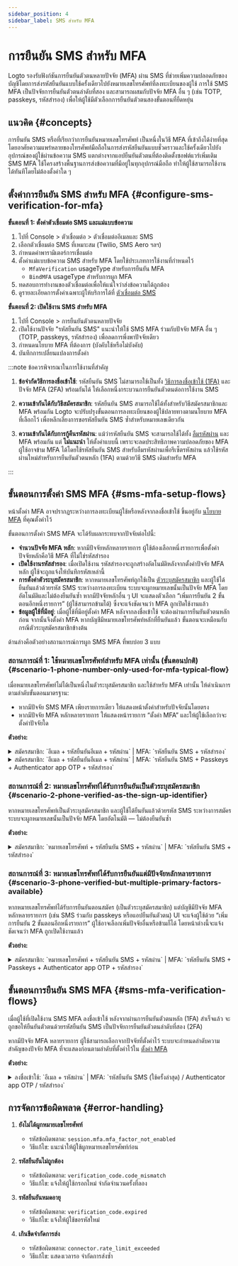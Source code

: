 ```yaml
---
sidebar_position: 4
sidebar_label: SMS สำหรับ MFA
---
```


# การยืนยัน SMS สำหรับ MFA

Logto รองรับฟังก์ชันการยืนยันตัวตนหลายปัจจัย (MFA) ผ่าน SMS ที่ช่วยเพิ่มความปลอดภัยของบัญชีโดยการส่งรหัสยืนยันแบบใช้ครั้งเดียวไปยังหมายเลขโทรศัพท์ที่ลงทะเบียนของผู้ใช้ การใช้ SMS MFA เป็นปัจจัยการยืนยันตัวตนลำดับที่สอง และสามารถผสมกับปัจจัย MFA อื่น ๆ (เช่น TOTP, passkeys, รหัสสำรอง) เพื่อให้ผู้ใช้มีตัวเลือกการยืนยันตัวตนสองขั้นตอนที่ยืดหยุ่น

## แนวคิด \{#concepts}

การยืนยัน SMS หรือที่เรียกว่าการยืนยันหมายเลขโทรศัพท์ เป็นหนึ่งในวิธี MFA ที่เข้าถึงได้ง่ายที่สุด โดยอาศัยความแพร่หลายของโทรศัพท์มือถือในการส่งรหัสยืนยันแบบชั่วคราวและใช้ครั้งเดียวไปยังอุปกรณ์ของผู้ใช้ผ่านข้อความ SMS แตกต่างจากแอปยืนยันตัวตนที่ต้องติดตั้งซอฟต์แวร์เพิ่มเติม SMS MFA ใช้โครงสร้างพื้นฐานการส่งข้อความที่มีอยู่ในทุกอุปกรณ์มือถือ ทำให้ผู้ใช้สามารถใช้งานได้ทันทีโดยไม่ต้องตั้งค่าใด ๆ

## ตั้งค่าการยืนยัน SMS สำหรับ MFA \{#configure-sms-verification-for-mfa}

**ขั้นตอนที่ 1: ตั้งค่าตัวเชื่อมต่อ SMS และแม่แบบข้อความ**

1. ไปที่ <CloudLink to="/connectors/passwordless">Console > ตัวเชื่อมต่อ > ตัวเชื่อมต่ออีเมลและ SMS</CloudLink>
2. เลือกตัวเชื่อมต่อ SMS ที่เหมาะสม (Twilio, SMS Aero ฯลฯ)
3. กำหนดค่าพารามิเตอร์การเชื่อมต่อ
4. ตั้งค่าแม่แบบข้อความ SMS สำหรับ MFA โดยใช้ประเภทการใช้งานที่กำหนดไว้
   - `MfaVerification` usageType สำหรับการยืนยัน MFA
   - `BindMFA` usageType สำหรับการผูก MFA
5. ทดสอบการทำงานของตัวเชื่อมต่อเพื่อให้แน่ใจว่าส่งข้อความได้ถูกต้อง
6. ดูรายละเอียดการตั้งค่าเฉพาะผู้ให้บริการได้ที่ [ตัวเชื่อมต่อ SMS](/connectors/sms-connectors)

**ขั้นตอนที่ 2: เปิดใช้งาน SMS สำหรับ MFA**

1. ไปที่ <CloudLink to="/mfa">Console > การยืนยันตัวตนหลายปัจจัย</CloudLink>
2. เปิดใช้งานปัจจัย "รหัสยืนยัน SMS" แนะนำให้ใช้ SMS MFA ร่วมกับปัจจัย MFA อื่น ๆ (TOTP, passkeys, รหัสสำรอง) เพื่อลดการพึ่งพาปัจจัยเดียว
3. กำหนดนโยบาย MFA ที่ต้องการ (บังคับใช้หรือไม่บังคับ)
4. บันทึกการเปลี่ยนแปลงการตั้งค่า

:::note ข้อควรพิจารณาในการใช้งานที่สำคัญ

1. **ข้อจำกัดวิธีการลงชื่อเข้าใช้**: รหัสยืนยัน SMS ไม่สามารถใช้เป็นทั้ง [วิธีการลงชื่อเข้าใช้ (1FA)](/end-user-flows/sign-up-and-sign-in/sign-in) และปัจจัย MFA (2FA) พร้อมกันได้ ให้เลือกหนึ่งกระบวนการยืนยันตัวตนต่อการใช้งาน SMS

2. **ความเข้ากันได้กับวิธีสมัครสมาชิก**: รหัสยืนยัน SMS สามารถใช้ได้ทั้งสำหรับวิธีสมัครสมาชิกและ MFA พร้อมกัน Logto จะปรับปรุงขั้นตอนการลงทะเบียนของผู้ใช้ปลายทางตามนโยบาย MFA ที่เลือกไว้ เพื่อหลีกเลี่ยงการขอรหัสยืนยัน SMS ซ้ำสำหรับหมายเลขเดียวกัน

3. **ความเข้ากันได้กับการกู้คืนรหัสผ่าน**: แม้ว่ารหัสยืนยัน SMS จะสามารถใช้ได้ทั้ง [ลืมรหัสผ่าน](/end-user-flows/sign-up-and-sign-in/reset-password) และ MFA พร้อมกัน แต่ **ไม่แนะนำ** ให้ตั้งค่าแบบนี้ เพราะจะลดประสิทธิภาพความปลอดภัยของ MFA ผู้ใช้อาจข้าม MFA ได้โดยใช้รหัสยืนยัน SMS สำหรับลืมรหัสผ่านเพื่อรีเซ็ตรหัสผ่าน แล้วใช้รหัสผ่านใหม่สำหรับการยืนยันตัวตนหลัก (1FA) ตามด้วยวิธี SMS เดิมสำหรับ MFA

:::

## ขั้นตอนการตั้งค่า SMS MFA \{#sms-mfa-setup-flows}

หน้าตั้งค่า MFA อาจปรากฏระหว่างการลงทะเบียนผู้ใช้หรือหลังจากลงชื่อเข้าใช้ ขึ้นอยู่กับ [นโยบาย MFA](/end-user-flows/mfa/configure-mfa#global-mfa-configuration) ที่คุณตั้งค่าไว้

ขั้นตอนการตั้งค่า SMS MFA จะได้รับผลกระทบจากปัจจัยต่อไปนี้:

- **จำนวนปัจจัย MFA หลัก**: หากมีปัจจัยหลักหลายรายการ ผู้ใช้ต้องเลือกหนึ่งรายการเพื่อตั้งค่า ปัจจัยหลักคือวิธี MFA ที่ไม่ใช่รหัสสำรอง
- **เปิดใช้งานรหัสสำรอง**: เมื่อเปิดใช้งาน รหัสสำรองจะถูกสร้างอัตโนมัติหลังจากตั้งค่าปัจจัย MFA หลัก ผู้ใช้จะถูกแจ้งให้บันทึกรหัสเหล่านี้
- **การตั้งค่าตัวระบุสมัครสมาชิก**: หากหมายเลขโทรศัพท์ถูกใช้เป็น [ตัวระบุสมัครสมาชิก](/end-user-flows/sign-up-and-sign-in/sign-up#set-up-the-sign-up-identifier) และผู้ใช้ได้ยืนยันแล้วด้วยรหัส SMS ระหว่างการลงทะเบียน ระบบจะผูกหมายเลขนั้นเป็นปัจจัย MFA โดยอัตโนมัติและไม่ต้องยืนยันซ้ำ หากมีปัจจัยหลักอื่น ๆ UI จะแสดงตัวเลือก “เพิ่มการยืนยัน 2 ขั้นตอนอีกหนึ่งรายการ” (ผู้ใช้สามารถข้ามได้) ซึ่งจะแจ้งชัดเจนว่า MFA ถูกเปิดใช้งานแล้ว
- **ข้อมูลผู้ใช้ที่มีอยู่**: เมื่อผู้ใช้ที่มีอยู่ตั้งค่า MFA หลังจากลงชื่อเข้าใช้ จะต้องผ่านการยืนยันตัวตนหลักก่อน จากนั้นจึงตั้งค่า MFA หากบัญชีมีหมายเลขโทรศัพท์หลักที่ยืนยันแล้ว ขั้นตอนจะเหมือนกับกรณีตัวระบุสมัครสมาชิกข้างต้น

ด้านล่างคือตัวอย่างสถานการณ์การผูก SMS MFA ที่พบบ่อย 3 แบบ

### สถานการณ์ที่ 1: ใช้หมายเลขโทรศัพท์สำหรับ MFA เท่านั้น (ขั้นตอนปกติ) \{#scenario-1-phone-number-only-used-for-mfa-typical-flow}

เมื่อหมายเลขโทรศัพท์ไม่ได้เป็นหนึ่งในตัวระบุสมัครสมาชิก และใช้สำหรับ MFA เท่านั้น ให้ดำเนินการตามลำดับขั้นตอนมาตรฐาน:

- หากมีปัจจัย SMS MFA เพียงรายการเดียว ให้แสดงหน้าตั้งค่าสำหรับปัจจัยนั้นโดยตรง
- หากมีปัจจัย MFA หลักหลายรายการ ให้แสดงหน้ารายการ “ตั้งค่า MFA” และให้ผู้ใช้เลือกว่าจะตั้งค่าปัจจัยใด

**ตัวอย่าง:**

<details>
  <summary>
    สมัครสมาชิก: `อีเมล + รหัสยืนยันอีเมล + รหัสผ่าน` | MFA: `รหัสยืนยัน SMS + รหัสสำรอง`
  </summary>
  <img src="/img/assets/sms-mfa-setup-scenario-1-1.png" alt="SMS MFA setup flow 1-1" />
</details>

<details>
  <summary>
    สมัครสมาชิก: `อีเมล + รหัสยืนยันอีเมล + รหัสผ่าน` | MFA: `รหัสยืนยัน SMS + Passkeys +
    Authenticator app OTP + รหัสสำรอง`
  </summary>
  <img src="/img/assets/sms-mfa-setup-scenario-1-2.png" alt="SMS MFA setup flow 1-2" />
</details>

### สถานการณ์ที่ 2: หมายเลขโทรศัพท์ได้รับการยืนยันเป็นตัวระบุสมัครสมาชิก \{#scenario-2-phone-verified-as-the-sign-up-identifier}

หากหมายเลขโทรศัพท์เป็นตัวระบุสมัครสมาชิก และผู้ใช้ได้ยืนยันแล้วด้วยรหัส SMS ระหว่างการสมัคร ระบบจะผูกหมายเลขนั้นเป็นปัจจัย MFA โดยอัตโนมัติ — ไม่ต้องยืนยันซ้ำ

**ตัวอย่าง:**

<details>
  <summary>
    สมัครสมาชิก: `หมายเลขโทรศัพท์ + รหัสยืนยัน SMS + รหัสผ่าน` | MFA: `รหัสยืนยัน SMS + รหัสสำรอง`
  </summary>
  <img src="/img/assets/sms-mfa-setup-scenario-2.png" alt="SMS MFA setup flow 2" />
</details>

### สถานการณ์ที่ 3: หมายเลขโทรศัพท์ได้รับการยืนยันแต่มีปัจจัยหลักหลายรายการ \{#scenario-3-phone-verified-but-multiple-primary-factors-available}

หากหมายเลขโทรศัพท์ได้รับการยืนยันตอนสมัคร (เป็นตัวระบุสมัครสมาชิก) แต่บัญชีมีปัจจัย MFA หลักหลายรายการ (เช่น SMS ร่วมกับ passkeys หรือแอปยืนยันตัวตน) UI จะแจ้งผู้ใช้ด้วย “เพิ่มการยืนยัน 2 ขั้นตอนอีกหนึ่งรายการ” ผู้ใช้อาจเลือกเพิ่มปัจจัยอื่นหรือข้ามก็ได้ โดยหน้าต่างนี้จะแจ้งชัดเจนว่า MFA ถูกเปิดใช้งานแล้ว

**ตัวอย่าง:**

<details>
  <summary>
    สมัครสมาชิก: `หมายเลขโทรศัพท์ + รหัสยืนยัน SMS + รหัสผ่าน` | MFA: `รหัสยืนยัน SMS + Passkeys +
    Authenticator app OTP + รหัสสำรอง`
  </summary>
  <img src="/img/assets/sms-mfa-setup-scenario-3.png" alt="SMS MFA setup flow 3" />
</details>

## ขั้นตอนการยืนยัน SMS MFA \{#sms-mfa-verification-flows}

เมื่อผู้ใช้ที่เปิดใช้งาน SMS MFA ลงชื่อเข้าใช้ หลังจากผ่านการยืนยันตัวตนหลัก (1FA) สำเร็จแล้ว จะถูกขอให้ยืนยันตัวตนด้วยรหัสยืนยัน SMS เป็นปัจจัยการยืนยันตัวตนลำดับที่สอง (2FA)

หากมีปัจจัย MFA หลายรายการ ผู้ใช้สามารถเลือกจากปัจจัยที่ตั้งค่าไว้ ระบบจะกำหนดลำดับความสำคัญของปัจจัย MFA ที่จะแสดงก่อนตามลำดับที่ตั้งค่าไว้ใน [ตั้งค่า MFA](/end-user-flows/mfa/configure-mfa#mfa-verification-flow)

**ตัวอย่าง:**

<details>
  <summary>
    ลงชื่อเข้าใช้: `อีเมล + รหัสผ่าน` | MFA: `รหัสยืนยัน SMS (ใช้ครั้งล่าสุด) / Authenticator app
    OTP / รหัสสำรอง`
  </summary>
  <img src="/img/assets/sms-mfa-verification-flow.png" alt="SMS MFA verification flow" />
</details>

## การจัดการข้อผิดพลาด \{#error-handling}

1. **ยังไม่ได้ผูกหมายเลขโทรศัพท์**

   - รหัสข้อผิดพลาด: `session.mfa.mfa_factor_not_enabled`
   - วิธีแก้ไข: แนะนำให้ผู้ใช้ผูกหมายเลขโทรศัพท์ก่อน

2. **รหัสยืนยันไม่ถูกต้อง**

   - รหัสข้อผิดพลาด: `verification_code.code_mismatch`
   - วิธีแก้ไข: แจ้งให้ผู้ใช้กรอกใหม่ จำกัดจำนวนครั้งที่ลอง

3. **รหัสยืนยันหมดอายุ**

   - รหัสข้อผิดพลาด: `verification_code.expired`
   - วิธีแก้ไข: แจ้งให้ผู้ใช้ขอรหัสใหม่

4. **เกินขีดจำกัดการส่ง**
   - รหัสข้อผิดพลาด: `connector.rate_limit_exceeded`
   - วิธีแก้ไข: แสดงเวลารอ จำกัดการส่งซ้ำ
